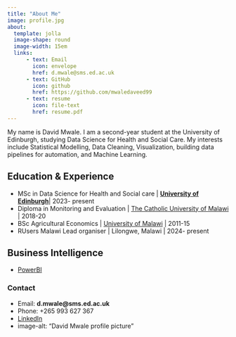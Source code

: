 ```yaml
---
title: "About Me"
image: profile.jpg
about: 
  template: jolla
  image-shape: round
  image-width: 15em
  links:
      - text: Email
        icon: envelope
        href: d.mwale@sms.ed.ac.uk
      - text: GitHub
        icon: github
        href: https://github.com/mwaledaveed99
      - text: resume
        icon: file-text
        href: resume.pdf
---
```


My name is David Mwale. I am a second-year student at the University of Edinburgh, studying Data Science for Health and Social Care. My interests include Statistical Modelling, Data Cleaning, Visualization, building data pipelines for automation, and Machine Learning. 

## Education & Experience
- MSc in Data Science for Health and Social care | [**University of Edinburgh**](https://www.ed.ac.uk/)| 2023- present
- Diploma in Monitoring and Evaluation | [The Catholic University of Malawi](https://cunima1.online/) | 2018-20
- BSc Agricultural Economics | [University of Malawi](https://www.luanar.ac.mw/luanar/) | 2011-15
- RUsers Malawi Lead organiser | Lilongwe, Malawi | 2024- present

## Business Intelligence \n
- [PowerBI](https://www.linkedin.com/posts/david-mwale-b47490103_my-first-dashboard-using-powerbi-for-one-activity-7182793443495067649-9TMX?utm_source=share&utm_medium=member_desktop&rcm=ACoAABo7v2cBHZp0USAOOx_yT4rcfXyu6G6iVAw)

### Contact \n

- Email: **d.mwale@sms.ed.ac.uk**
- Phone: +265 993 627 367
- [LinkedIn](www.linkedin.com/in/david-mwale-b47490103)
- image-alt: "David Mwale profile picture"

